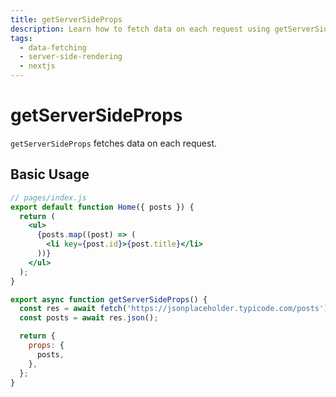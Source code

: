 ```yaml
---
title: getServerSideProps
description: Learn how to fetch data on each request using getServerSideProps.
tags:
  - data-fetching
  - server-side-rendering
  - nextjs
---
```


# getServerSideProps

`getServerSideProps` fetches data on each request.

## Basic Usage

```jsx
// pages/index.js
export default function Home({ posts }) {
  return (
    <ul>
      {posts.map((post) => (
        <li key={post.id}>{post.title}</li>
      ))}
    </ul>
  );
}

export async function getServerSideProps() {
  const res = await fetch('https://jsonplaceholder.typicode.com/posts');
  const posts = await res.json();

  return {
    props: {
      posts,
    },
  };
}